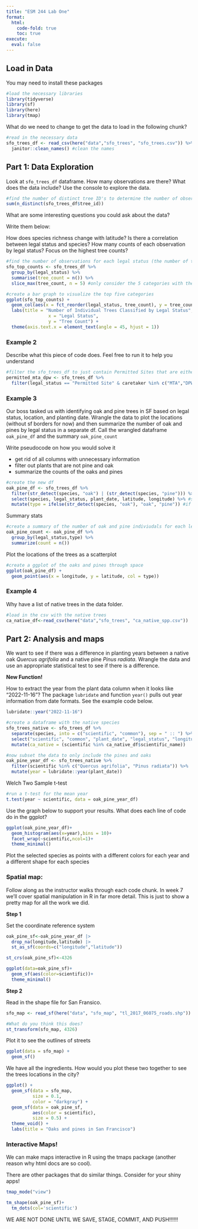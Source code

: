 ```yaml
---
title: "ESM 244 Lab One"
format:
  html:
    code-fold: true
    toc: true
execute:
  eval: false
---
```


## Load in Data

You may need to install these packages

```r
#load the necessary libraries
library(tidyverse)
library(sf)
library(here)
library(tmap)

```


What do we need to change to get the data to load in the following chunk?

```r
#read in the necessary data 
sfo_trees_df <- read_csv(here("data","sfo_trees", "sfo_trees.csv")) %>%
  janitor::clean_names() #clean the names

```


## Part 1: Data Exploration

Look at `sfo_trees_df` dataframe. How many observations are there? What does the data include? Use the console to explore the data.

```r
#find the number of distinct tree ID's to determine the number of observations 
sum(n_distinct(sfo_trees_df$tree_id))

```


What are some interesting questions you could ask about the data?

Write them below:

How does species richness change with latitude?
Is there a correlation between legal status and species?
How many counts of each observation by legal status? Focus on the highest tree counts?

```r
#find the number of observations for each legal status (the number of trees in each category) and only keep the top five observations
sfo_top_counts <- sfo_trees_df %>%
  group_by(legal_status) %>%
  summarise(tree_count = n()) %>%
  slice_max(tree_count, n = 5) #only consider the 5 categories with the most observations 

```



```r
#create a bar graph to visualize the top five categories 
ggplot(sfo_top_counts) +
  geom_col(aes(x = fct_reorder(legal_status, tree_count), y = tree_count)) +
  labs(title = "Number of Individual Trees Classified by Legal Status",
                x = "Legal Status",
                y = "Tree Count") +
  theme(axis.text.x = element_text(angle = 45, hjust = 1))

```


### Example 2

Describe what this piece of code does. Feel free to run it to help you understand

```r
#filter the sfo_trees_df to just contain Permitted Sites that are either taken care of by the as MTA or DPW
permitted_mta_dpw <- sfo_trees_df %>%
  filter(legal_status == "Permitted Site" & caretaker %in% c("MTA","DPW"))

```


### Example 3

Our boss tasked us with identifying oak and pine trees in SF based on legal status, location, and planting date. Wrangle the data to plot the locations (without sf borders for now) and then summarize the number of oak and pines by legal status in a separate df. Call the wrangled dataframe `oak_pine_df` and the summary `oak_pine_count`

Write pseudocode on how you would solve it

- get rid of all columns with unnecessary information
- filter out plants that are not pine and oak
- summarize the counts of the oaks and pines 

```r
#create the new df
oak_pine_df <- sfo_trees_df %>%
  filter(str_detect(species, "oak") | (str_detect(species, "pine"))) %>% #choose species that have oak or pine in the name
  select(species, legal_status, plant_date, latitude, longitude) %>% #select these columns
  mutate(type = ifelse(str_detect(species, "oak"), "oak", "pine")) #if the name contains oak create a column with the type saved as oak, if the name doesn't contain oak, name the type pine 

```


Summary stats

```r
#create a summary of the number of oak and pine indiviudals for each legal status 
oak_pine_count <- oak_pine_df %>% 
  group_by(legal_status,type) %>% 
  summarize(count = n())

```



Plot the locations of the trees as a scatterplot

```r
#create a ggplot of the oaks and pines through space 
ggplot(oak_pine_df) +
  geom_point(aes(x = longitude, y = latitude, col = type))

```


### Example 4

Why have a list of native trees in the data folder.

```r
#load in the csv with the native trees
ca_native_df<-read_csv(here("data","sfo_trees", "ca_native_spp.csv"))

```


## Part 2: Analysis and maps

We want to see if there was a difference in planting years between a native oak *Quercus agrifolia* and a native pine *Pinus radiata*. Wrangle the data and use an appropriate statistical test to see if there is a difference.


**New Function!**

How to extract the year from the plant data column when it looks like "2022-11-16"? The package `lubridate` and function `year()` pulls out year information from date formats.  See the example code below.

```r
lubridate::year("2022-11-16")
```

```r
#create a dataframe with the native species
sfo_trees_native <- sfo_trees_df %>%
  separate(species, into = c("scientific", "common"), sep = " :: ") %>% #separate out the scientific name and the common name
  select("scientific", "common", "plant_date", "legal_status", "longitude", "latitude") %>%
  mutate(ca_native = (scientific %in% ca_native_df$scientific_name))

```


```r
#now subset the data to only include the pines and oaks 
oak_pine_year_df <- sfo_trees_native %>%
  filter(scientific %in% c("Quercus agrifolia", "Pinus radiata")) %>%
  mutate(year = lubridate::year(plant_date))

```

Welch Two Sample t-test

```r
#run a t-test for the mean year
t.test(year ~ scientific, data = oak_pine_year_df)

```


Use the graph below to support your results. What does each line of code do in the ggplot?

```r
ggplot(oak_pine_year_df)+
  geom_histogram(aes(x=year),bins = 10)+
  facet_wrap(~scientific,ncol=1)+
  theme_minimal()
```


Plot the selected species as points with a different colors for each year and a different shape for each species

### Spatial map:

Follow along as the instructor walks through each code chunk. In week 7 we'll cover spatial manipulation in R in far more detail. This is just to show a pretty map for all the work we did.

**Step 1**

Set the coordinate reference system

```r
oak_pine_sf<-oak_pine_year_df |> 
  drop_na(longitude,latitude) |> 
  st_as_sf(coords=c("longitude","latitude"))

st_crs(oak_pine_sf)<-4326

ggplot(data=oak_pine_sf)+
  geom_sf(aes(color=scientific))+
  theme_minimal()
```


**Step 2**

Read in the shape file for San Fransico.

```r
sfo_map <- read_sf(here("data", "sfo_map", "tl_2017_06075_roads.shp"))

#What do you think this does?
st_transform(sfo_map, 4326)
```

Plot it to see the outlines of streets

```r
ggplot(data = sfo_map) +
  geom_sf()
```


We have all the ingredients. How would you plot these two together to see the trees locations in the city?

```r
ggplot() +
  geom_sf(data = sfo_map,
          size = 0.1,
          color = "darkgray") +
  geom_sf(data = oak_pine_sf, 
          aes(color = scientific),
          size = 0.5) +
  theme_void() +
  labs(title = "Oaks and pines in San Francisco")
```


### Interactive Maps!

We can make maps interactive in R using the tmaps package (another reason why html docs are so cool).

There are other packages that do similar things. Consider for your shiny apps!

```r
tmap_mode("view")

tm_shape(oak_pine_sf)+
  tm_dots(col='scientific')
```



WE ARE NOT DONE UNTIL WE SAVE, STAGE, COMMIT, AND PUSH!!!!!!
